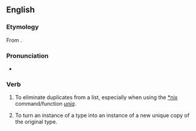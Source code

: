 ==English==

===Etymology===
From {{af|en|unique|-ify}}.

===Pronunciation===
* {{audio|en-uk-uniquify.ogg|Audio (UK)|lang=en}}

===Verb===
{{en-verb|uniquifies|uniquifying|uniquified}}

# {{lb|en|computing}} To eliminate duplicates from a list, especially when using the [[*nix]] command/function ''[[w:uniq|uniq]]''.
# {{lb|en|computing}} To turn an instance of a type into an instance of a new unique copy of the original type.